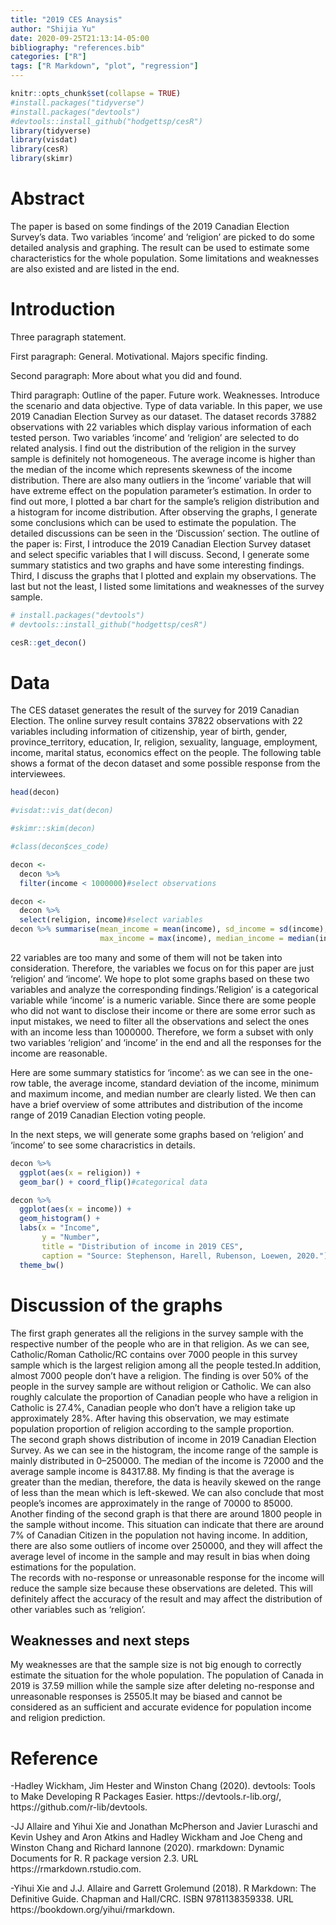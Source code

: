 ```yaml
---
title: "2019 CES Anaysis"
author: "Shijia Yu"
date: 2020-09-25T21:13:14-05:00
bibliography: "references.bib"
categories: ["R"]
tags: ["R Markdown", "plot", "regression"]
---
```


```r
knitr::opts_chunk$set(collapse = TRUE)
#install.packages("tidyverse")
#install.packages("devtools")
#devtools::install_github("hodgettsp/cesR")
library(tidyverse)
library(visdat)
library(cesR)
library(skimr)
```

# Abstract
The paper is based on some findings of the 2019 Canadian Election Survey's data. Two variables 'income' and 'religion' are picked to do some detailed analysis and graphing. The result can be used to estimate some characteristics for the whole population. Some limitations and weaknesses are also existed and are listed in the end.

# Introduction

Three paragraph statement.

First paragraph: General. Motivational. Majors specific finding. 

Second paragraph: More about what you did and found.

Third paragraph: Outline of the paper. Future work. Weaknesses.
Introduce the scenario and data objective.
Type of data variable.
  In this paper, we use 2019 Canadian Election Survey as our dataset. The dataset records 37882 observations with 22 variables which display various information of each tested person. Two variables 'income' and 'religion' are selected to do related analysis. I find out the distribution of the religion in the survey sample is definitely not homogeneous. The average income is higher than the median of the income which represents skewness of the income distribution. There are also many outliers in the 'income' variable that will have extreme effect on the population parameter's estimation.
  In order to find out more, I plotted a bar chart for the sample's religion distribution and a histogram for income distribution. After observing the graphs, I generate some conclusions which can be used to estimate the population. The detailed discussions can be seen in the 'Discussion' section.
    The outline of the paper is: First, I introduce the 2019 Canadian Election Survey dataset and select specific variables that I will discuss. Second, I generate some summary statistics and two graphs and have some interesting findings. Third, I discuss the graphs that I plotted and explain my observations. The last but not the least, I listed some limitations and weaknesses of the survey sample.

```r
# install.packages("devtools")
# devtools::install_github("hodgettsp/cesR")

cesR::get_decon()
```

# Data

The CES dataset generates the result of the survey for 2019 Canadian Election. The online survey result contains 37822 observations with 22 variables including information of citizenship, year of birth, gender, province_territory, education, Ir, religion, sexuality, language, employment, income, marital status, economics effect on the people. The following table shows a format of the decon dataset and some possible response from the interviewees. 
```r
head(decon)
```

```r
#visdat::vis_dat(decon)

#skimr::skim(decon)

#class(decon$ces_code)

decon <- 
  decon %>% 
  filter(income < 1000000)#select observations

decon <- 
  decon %>% 
  select(religion, income)#select variables
decon %>% summarise(mean_income = mean(income), sd_income = sd(income), min_income = min(income),
                    max_income = max(income), median_income = median(income))

```
22 variables are too many and some of them will not be taken into consideration. Therefore, the variables we focus on for this paper are just 'religion' and 'income'. We hope to plot some graphs based on these two variables and analyze the corresponding findings.'Religion' is a categorical variable while 'income' is a numeric variable. Since there are some people who did not want to disclose their income or there are some error such as input mistakes, we need to filter all the observations and select the ones with an income less than 1000000.  Therefore, we form a subset with only two variables 'religion' and 'income' in the end and all the responses for the income are reasonable.

Here are some summary statistics for 'income': as we can see in the one-row table, the average income, standard deviation of the income, minimum and maximum income, and median number are clearly listed. We then can have a brief overview of some attributes and distribution of the income range of 2019 Canadian Election voting people. 

In the next steps, we will generate some graphs based on 'religion' and 'income' to see some characristics in details.

```r
decon %>% 
  ggplot(aes(x = religion)) +
  geom_bar() + coord_flip()#categorical data
```
 

```r
decon %>% 
  ggplot(aes(x = income)) +
  geom_histogram() +
  labs(x = "Income",
       y = "Number",
       title = "Distribution of income in 2019 CES",
       caption = "Source: Stephenson, Harell, Rubenson, Loewen, 2020.") +
  theme_bw()
```
# Discussion of the graphs

  The first graph generates all the religions in the survey sample with the respective number of the people who are in that religion. As we can see, Catholic/Roman Catholic/RC contains over 7000 people in this survey sample which is the largest religion among all the people tested.In addition, almost 7000 people don't have a religion. The finding is over 50% of the people in the survey sample are without religion or Catholic. We can also roughly calculate the proportion of Canadian people who have a religion in Catholic is 27.4%, Canadian people who don't have a religion take up approximately 28%. After having this observation, we may estimate population proportion of religion according to the sample proportion.  
  The second graph shows distribution of income in 2019 Canadian Election Survey. As we can see in the histogram, the income range of the sample is mainly distributed in 0--250000. The median of the income is 72000 and the average sample income is 84317.88. My finding is that the average is greater than the median, therefore, the data is heavily skewed on the range of less than the mean which is left-skewed. We can also conclude that most people's incomes are approximately in the range of 70000 to 85000. 
  Another finding of the second graph is that there are around 1800 people in the sample without income. This situation can indicate that there are around 7% of Canadian Citizen in the population not having income. In addition, there are also some outliers of income over 250000, and they will affect the average level of income in the sample and may result in bias when doing estimations for the population.  
  The records with no-response or unreasonable response for the income will reduce the sample size because these observations are deleted. This will definitely affect the accuracy of the result and may affect the distribution of other variables such as 'religion'.

## Weaknesses and next steps

  My weaknesses are that the sample size is not big enough to correctly estimate the situation for the whole population. The population of Canada in 2019 is 37.59 million while the sample size after deleting no-response and unreasonable responses is 25505.It may be biased and cannot be considered as an sufficient and accurate evidence for population income and religion prediction. 

# Reference
-Hadley Wickham, Jim Hester and Winston Chang (2020). devtools: Tools to Make Developing R Packages Easier.
  https://devtools.r-lib.org/, https://github.com/r-lib/devtools.

-JJ Allaire and Yihui Xie and Jonathan McPherson and Javier Luraschi and Kevin Ushey and Aron Atkins and Hadley Wickham
  and Joe Cheng and Winston Chang and Richard Iannone (2020). rmarkdown: Dynamic Documents for R. R package version 2.3.
  URL https://rmarkdown.rstudio.com.

-Yihui Xie and J.J. Allaire and Garrett Grolemund (2018). R Markdown: The Definitive Guide. Chapman and Hall/CRC. ISBN
  9781138359338. URL https://bookdown.org/yihui/rmarkdown.



